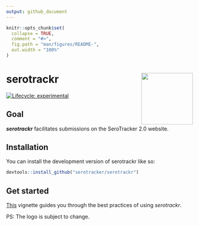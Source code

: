 ```yaml
---
output: github_document
---
```


<!-- README.md is generated from README.Rmd. Please edit that file -->

```r
knitr::opts_chunk$set(
  collapse = TRUE,
  comment = "#>",
  fig.path = "man/figures/README-",
  out.width = "100%"
)
```

# serotrackr <a href="https://serotracker.github.io/serotrackr/"><img src="man/figures/logo.svg" align="right" height="139" alt="" /></a>

<!-- badges: start -->

[![Lifecycle: experimental](https://img.shields.io/badge/lifecycle-experimental-orange.svg)](https://lifecycle.r-lib.org/articles/stages.html#experimental)
<!-- badges: end -->

## Goal
***serotrackr*** facilitates submissions on the SeroTracker 2.0 website.  

## Installation

You can install the development version of serotrackr like so:

``` r
devtools::install_github("serotracker/serotrackr")
```

## Get started
[This](https://serotracker.github.io/serotrackr/articles/serotrackr.html) vignette guides you through the best practices of using *serotrackr*.

PS: The logo is subject to change.
